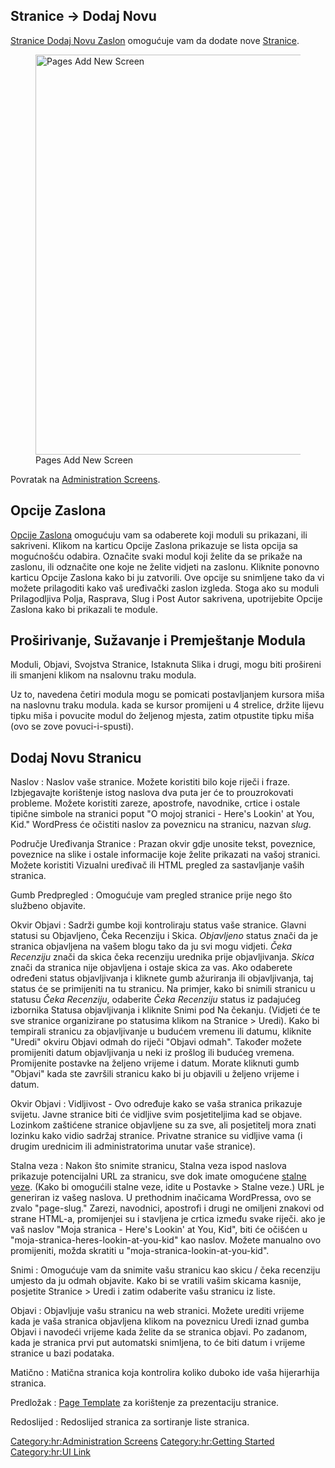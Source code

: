 {{Languages|
{{en|Pages Add New Screen}}
{{hr|Stranice Dodaj Novu Zaslon}}
}}

==Stranice &rarr; Dodaj Novu==

[[Stranice Dodaj Novu Zaslon]] omogućuje vam da dodate nove [[Stranice]].

[[Image:writepage.png|640px|right|Pages Add New Screen]]

Povratak na [[Administration Screens]].

==Opcije Zaslona==

[[Administration Panels#Screen_Options|Opcije Zaslona]] omogućuju vam sa odaberete koji moduli su prikazani, ili sakriveni. Klikom na karticu Opcije Zaslona prikazuje se lista opcija sa mogućnošću odabira. Označite svaki modul koji želite da se prikaže na zaslonu, ili odznačite one koje ne želite vidjeti na zaslonu. Kliknite ponovno karticu Opcije Zaslona kako bi ju zatvorili. Ove opcije su snimljene tako da vi možete prilagoditi kako vaš uređivački zaslon izgleda. Stoga ako su moduli Prilagodljiva Polja, Rasprava, Slug i Post Autor sakrivena, upotrijebite Opcije Zaslona kako bi prikazali te module.

==Proširivanje, Sužavanje i Premještanje Modula==

Moduli, Objavi, Svojstva Stranice, Istaknuta Slika i drugi, mogu biti prošireni ili smanjeni klikom na nsalovnu traku modula.

Uz to, navedena četiri modula mogu se pomicati postavljanjem kursora miša na naslovnu traku modula. kada se kursor promijeni u 4 strelice, držite lijevu tipku miša i povucite modul do željenog mjesta, zatim otpustite tipku miša (ovo se zove povuci-i-spusti).

==Dodaj Novu Stranicu==

;Naslov : Naslov vaše stranice. Možete koristiti bilo koje riječi i fraze. Izbjegavajte korištenje istog naslova dva puta jer će to prouzrokovati probleme. Možete koristiti zareze, apostrofe, navodnike, crtice i ostale tipične simbole na stranici poput "O mojoj stranici - Here's Lookin' at You, Kid." WordPress će očistiti naslov za poveznicu na stranicu, nazvan ''slug''.

;Područje Uređivanja Stranice : Prazan okvir gdje unosite tekst, poveznice, poveznice na slike i ostale informacije koje želite prikazati na vašoj stranici. Možete koristiti Vizualni uređivač ili HTML pregled za sastavljanje vaših stranica.

;Gumb Predpregled : Omogućuje vam pregled stranice prije nego što službeno objavite.

;Okvir Objavi : Sadrži gumbe koji kontroliraju status vaše stranice. Glavni statusi su Objavljeno, Čeka Recenziju i Skica. ''Objavljeno'' status znači da je stranica objavljena na vašem blogu tako da ju svi mogu vidjeti. ''Čeka Recenziju'' znači da skica čeka recenziju urednika prije objavljivanja. ''Skica'' znači da stranica nije objavljena i ostaje skica za vas. Ako odaberete određeni status objavljivanja i kliknete gumb ažuriranja ili objavljivanja, taj status će se primijeniti na tu stranicu. Na primjer, kako bi snimili stranicu u statusu ''Čeka Recenziju'', odaberite ''Čeka Recenziju'' status iz padajućeg izbornika Statusa objavljivanja i kliknite Snimi pod Na čekanju. (Vidjeti će te sve stranice organizirane po statusima klikom na Stranice > Uredi). Kako bi tempirali stranicu za objavljivanje u budućem vremenu ili datumu, kliknite "Uredi" okviru Objavi odmah do riječi "Objavi odmah". Također možete promijeniti datum objavljivanja u neki iz prošlog ili budućeg vremena. Promijenite postavke na željeno vrijeme i datum. Morate kliknuti gumb "Objavi" kada ste završili stranicu kako bi ju objavili u željeno vrijeme i datum.

;Okvir Objavi : Vidljivost - Ovo određuje kako se vaša stranica prikazuje svijetu. Javne stranice biti će vidljive svim posjetiteljima kad se objave. Lozinkom zaštićene stranice objavljene su za sve, ali posjetitelj mora znati lozinku kako vidio sadržaj stranice. Privatne stranice su vidljive vama (i drugim urednicim ili administratorima unutar vaše stranice).

;Stalna veza : Nakon što snimite stranicu, Stalna veza ispod naslova prikazuje potencijalni URL za stranicu, sve dok imate omogućene [[Using_Permalinks|stalne veze]]. (Kako bi omogućili stalne veze, idite u Postavke > Stalne veze.) URL je generiran iz vašeg naslova. U prethodnim inačicama WordPressa, ovo se zvalo "page-slug." Zarezi, navodnici, apostrofi i drugi ne omiljeni znakovi od strane HTML-a, promijenjei su i stavljena je crtica između svake riječi. ako je vaš naslov "Moja stranica - Here's Lookin' at You, Kid", biti će očišćen u  "moja-stranica-heres-lookin-at-you-kid" kao naslov. Možete manualno ovo promijeniti, možda skratiti u "moja-stranica-lookin-at-you-kid".

;Snimi : Omogućuje vam da snimite vašu stranicu kao skicu / čeka recenziju umjesto da ju odmah objavite. Kako bi se vratili vašim skicama kasnije, posjetite Stranice > Uredi i zatim odaberite vašu stranicu iz liste.

;Objavi : Objavljuje vašu stranicu na web stranici. Možete urediti vrijeme kada je vaša stranica objavljena klikom na poveznicu Uredi iznad gumba Objavi i navodeći vrijeme kada želite da se stranica objavi. Po zadanom, kada je stranica prvi put automatski snimljena, to će biti datum i vrijeme stranice u bazi podataka.

;Matično : Matična stranica koja kontrolira koliko duboko ide vaša hijerarhija stranica.

;Predložak : [[Pages#Page Templates|Page Template]] za korištenje za prezentaciju stranice.

;Redoslijed : Redoslijed stranica za sortiranje liste stranica.

{{Administration Screens Footer}}

[[Category:hr:Administration Screens]]
[[Category:hr:Getting Started]]
[[Category:hr:UI Link]]